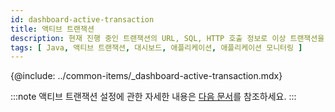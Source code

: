 ```yaml
---
id: dashboard-active-transaction
title: 액티브 트랜잭션
description: 현재 진행 중인 트랜잭션의 URL, SQL, HTTP 호출 정보로 이상 트랜잭션을 신속하게 파악할 수 있으며, 상세 트레이스를 통해서 지연 구간을 상세하게 분석할 수 있습니다.
tags: [ Java, 액티브 트랜잭션, 대시보드, 애플리케이션, 애플리케이션 모니터링 ]
---
```


{@include: ../common-items/_dashboard-active-transaction.mdx} 

:::note
액티브 트랜잭션 설정에 관한 자세한 내용은 [다음 문서](active-transactions)를 참조하세요.
:::